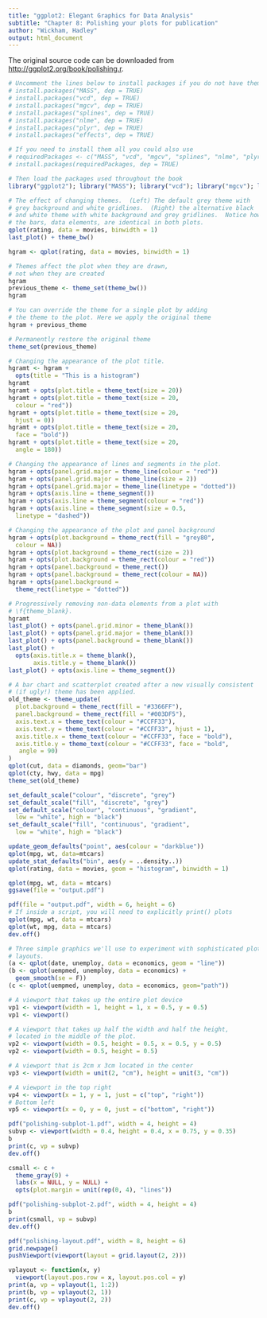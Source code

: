 ---
title: "ggplot2: Elegant Graphics for Data Analysis"
subtitle: "Chapter 8: Polishing your plots for publication"
author: "Wickham, Hadley"
output: html_document
---

The original source code can be downloaded from [http://ggplot2.org/book/polishing.r](the book website).
```{r, eval = TRUE, echo = TRUE, cache = TRUE}
# Uncomment the lines below to install packages if you do not have them
# install.packages("MASS", dep = TRUE)
# install.packages("vcd", dep = TRUE)
# install.packages("mgcv", dep = TRUE)
# install.packages("splines", dep = TRUE)
# install.packages("nlme", dep = TRUE)
# install.packages("plyr", dep = TRUE)
# install.packages("effects", dep = TRUE)

# If you need to install them all you could also use
# requiredPackages <- c("MASS", "vcd", "mgcv", "splines", "nlme", "plyr", "effects")
# install.packages(requiredPackages, dep = TRUE)

# Then load the packages used throughout the book
library("ggplot2"); library("MASS"); library("vcd"); library("mgcv"); library("nlme"); library("splines"); library("plyr"); library("effects")
```   

```{r, eval = TRUE, echo = TRUE, warning = TRUE, error = TRUE, cache = TRUE, fig.align = 'center', fig.width = 7, fig.height = 5, tidy = TRUE}
# The effect of changing themes.  (Left) The default grey theme with
# grey background and white gridlines.  (Right) the alternative black
# and white theme with white background and grey gridlines.  Notice how
# the bars, data elements, are identical in both plots.
qplot(rating, data = movies, binwidth = 1)
last_plot() + theme_bw()

hgram <- qplot(rating, data = movies, binwidth = 1)

# Themes affect the plot when they are drawn, 
# not when they are created
hgram
previous_theme <- theme_set(theme_bw())
hgram

# You can override the theme for a single plot by adding 
# the theme to the plot. Here we apply the original theme
hgram + previous_theme

# Permanently restore the original theme
theme_set(previous_theme)

# Changing the appearance of the plot title.
hgramt <- hgram + 
  opts(title = "This is a histogram")
hgramt
hgramt + opts(plot.title = theme_text(size = 20))
hgramt + opts(plot.title = theme_text(size = 20, 
  colour = "red"))
hgramt + opts(plot.title = theme_text(size = 20, 
  hjust = 0))
hgramt + opts(plot.title = theme_text(size = 20, 
  face = "bold"))
hgramt + opts(plot.title = theme_text(size = 20, 
  angle = 180))

# Changing the appearance of lines and segments in the plot.
hgram + opts(panel.grid.major = theme_line(colour = "red"))
hgram + opts(panel.grid.major = theme_line(size = 2))
hgram + opts(panel.grid.major = theme_line(linetype = "dotted"))
hgram + opts(axis.line = theme_segment())
hgram + opts(axis.line = theme_segment(colour = "red"))
hgram + opts(axis.line = theme_segment(size = 0.5, 
  linetype = "dashed"))

# Changing the appearance of the plot and panel background
hgram + opts(plot.background = theme_rect(fill = "grey80", 
  colour = NA))
hgram + opts(plot.background = theme_rect(size = 2))
hgram + opts(plot.background = theme_rect(colour = "red"))
hgram + opts(panel.background = theme_rect())
hgram + opts(panel.background = theme_rect(colour = NA))
hgram + opts(panel.background = 
  theme_rect(linetype = "dotted"))

# Progressively removing non-data elements from a plot with
# \f{theme_blank}.
hgramt
last_plot() + opts(panel.grid.minor = theme_blank())
last_plot() + opts(panel.grid.major = theme_blank())
last_plot() + opts(panel.background = theme_blank())
last_plot() + 
  opts(axis.title.x = theme_blank(), 
       axis.title.y = theme_blank())
last_plot() + opts(axis.line = theme_segment())

# A bar chart and scatterplot created after a new visually consistent
# (if ugly!) theme has been applied.
old_theme <- theme_update(
  plot.background = theme_rect(fill = "#3366FF"),
  panel.background = theme_rect(fill = "#003DF5"),
  axis.text.x = theme_text(colour = "#CCFF33"),
  axis.text.y = theme_text(colour = "#CCFF33", hjust = 1),
  axis.title.x = theme_text(colour = "#CCFF33", face = "bold"),
  axis.title.y = theme_text(colour = "#CCFF33", face = "bold", 
   angle = 90)
)
qplot(cut, data = diamonds, geom="bar")
qplot(cty, hwy, data = mpg)
theme_set(old_theme)

set_default_scale("colour", "discrete", "grey")
set_default_scale("fill", "discrete", "grey")
set_default_scale("colour", "continuous", "gradient", 
  low = "white", high = "black")
set_default_scale("fill", "continuous", "gradient", 
  low = "white", high = "black")

update_geom_defaults("point", aes(colour = "darkblue"))
qplot(mpg, wt, data=mtcars)
update_stat_defaults("bin", aes(y = ..density..))
qplot(rating, data = movies, geom = "histogram", binwidth = 1)

qplot(mpg, wt, data = mtcars)
ggsave(file = "output.pdf")

pdf(file = "output.pdf", width = 6, height = 6)
# If inside a script, you will need to explicitly print() plots
qplot(mpg, wt, data = mtcars)
qplot(wt, mpg, data = mtcars)
dev.off()

# Three simple graphics we'll use to experiment with sophisticated plot
# layouts.
(a <- qplot(date, unemploy, data = economics, geom = "line"))
(b <- qplot(uempmed, unemploy, data = economics) + 
  geom_smooth(se = F))
(c <- qplot(uempmed, unemploy, data = economics, geom="path"))

# A viewport that takes up the entire plot device
vp1 <- viewport(width = 1, height = 1, x = 0.5, y = 0.5)
vp1 <- viewport()

# A viewport that takes up half the width and half the height, 
# located in the middle of the plot.
vp2 <- viewport(width = 0.5, height = 0.5, x = 0.5, y = 0.5)
vp2 <- viewport(width = 0.5, height = 0.5)

# A viewport that is 2cm x 3cm located in the center
vp3 <- viewport(width = unit(2, "cm"), height = unit(3, "cm"))

# A viewport in the top right
vp4 <- viewport(x = 1, y = 1, just = c("top", "right"))
# Bottom left
vp5 <- viewport(x = 0, y = 0, just = c("bottom", "right"))

pdf("polishing-subplot-1.pdf", width = 4, height = 4)
subvp <- viewport(width = 0.4, height = 0.4, x = 0.75, y = 0.35)
b
print(c, vp = subvp)
dev.off()

csmall <- c + 
  theme_gray(9) + 
  labs(x = NULL, y = NULL) + 
  opts(plot.margin = unit(rep(0, 4), "lines"))

pdf("polishing-subplot-2.pdf", width = 4, height = 4)
b
print(csmall, vp = subvp)
dev.off()

pdf("polishing-layout.pdf", width = 8, height = 6)
grid.newpage()
pushViewport(viewport(layout = grid.layout(2, 2)))

vplayout <- function(x, y) 
  viewport(layout.pos.row = x, layout.pos.col = y)
print(a, vp = vplayout(1, 1:2))
print(b, vp = vplayout(2, 1))
print(c, vp = vplayout(2, 2))
dev.off()

```  

